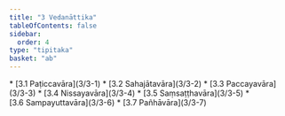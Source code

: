 ```yaml
---
title: "3 Vedanāttika"
tableOfContents: false
sidebar:
  order: 4
type: "tipitaka"
basket: "ab"
---
```



<DynamicBreadcrumb />



<TableOfContents>
* [3.1 Paṭiccavāra](3/3-1)
* [3.2 Sahajātavāra](3/3-2)
* [3.3 Paccayavāra](3/3-3)
* [3.4 Nissayavāra](3/3-4)
* [3.5 Saṃsaṭṭhavāra](3/3-5)
* [3.6 Sampayuttavāra](3/3-6)
* [3.7 Pañhāvāra](3/3-7)
</TableOfContents>